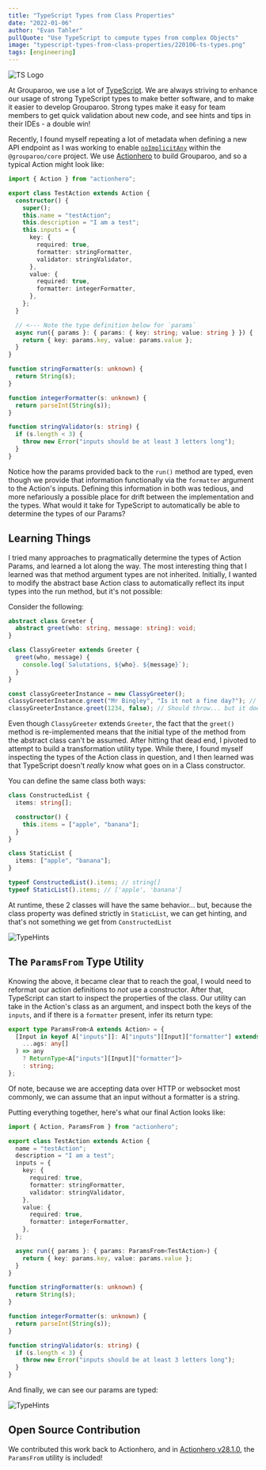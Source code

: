 ```yaml
---
title: "TypeScript Types from Class Properties"
date: "2022-01-06"
author: "Evan Tahler"
pullQuote: "Use TypeScript to compute types from complex Objects"
image: "typescript-types-from-class-properties/220106-ts-types.png"
tags: [engineering]
---
```


<Image
  alt="TS Logo"
  src="typescript-types-from-class-properties/220106-ts-types.png"
  width={1270}
  height={667}
/>

At Grouparoo, we use a lot of [TypeScript](https://www.typescriptlang.org). We are always striving to enhance our usage of strong TypeScript types to make better software, and to make it easier to develop Grouparoo. Strong types make it easy for team members to get quick validation about new code, and see hints and tips in their IDEs - a double win!

Recently, I found myself repeating a lot of metadata when defining a new API endpoint as I was working to enable [`noImplicitAny`](https://www.typescriptlang.org/tsconfig#noImplicitAny) within the `@grouparoo/core` project. We use [Actionhero](https://www.actionhero.com) to build Grouparoo, and so a typical Action might look like:

```ts
import { Action } from "actionhero";

export class TestAction extends Action {
  constructor() {
    super();
    this.name = "testAction";
    this.description = "I am a test";
    this.inputs = {
      key: {
        required: true,
        formatter: stringFormatter,
        validator: stringValidator,
      },
      value: {
        required: true,
        formatter: integerFormatter,
      },
    };
  }

  // <--- Note the type definition below for `params`
  async run({ params }: { params: { key: string; value: string } }) {
    return { key: params.key, value: params.value };
  }
}

function stringFormatter(s: unknown) {
  return String(s);
}

function integerFormatter(s: unknown) {
  return parseInt(String(s));
}

function stringValidator(s: string) {
  if (s.length < 3) {
    throw new Error("inputs should be at least 3 letters long");
  }
}
```

Notice how the params provided back to the `run()` method are typed, even though we provide that information functionally via the `formatter` argument to the Action's inputs. Defining this information in both was tedious, and more nefariously a possible place for drift between the implementation and the types. What would it take for TypeScript to automatically be able to determine the types of our Params?

## Learning Things

I tried many approaches to pragmatically determine the types of Action Params, and learned a lot along the way. The most interesting thing that I learned was that method argument types are not inherited. Initially, I wanted to modify the abstract base Action class to automatically reflect its input types into the run method, but it's not possible:

Consider the following:

```ts
abstract class Greeter {
  abstract greet(who: string, message: string): void;
}

class ClassyGreeter extends Greeter {
  greet(who, message) {
    console.log(`Salutations, ${who}. ${message}`);
  }
}

const classyGreeterInstance = new ClassyGreeter();
classyGreeterInstance.greet("Mr Bingley", "Is it not a fine day?"); // OK, inputs are strings
classyGreeterInstance.greet(1234, false); // Should throw... but it doesn't!
```

Even though `ClassyGreeter` extends `Greeter`, the fact that the `greet()` method is re-implemented means that the initial type of the method from the abstract class can't be assumed. After hitting that dead end, I pivoted to attempt to build a transformation utility type. While there, I found myself inspecting the types of the Action class in question, and I then learned was that TypeScript doesn't _really_ know what goes on in a Class constructor.

You can define the same class both ways:

```ts
class ConstructedList {
  items: string[];

  constructor() {
    this.items = ["apple", "banana"];
  }
}

class StaticList {
  items: ["apple", "banana"];
}

typeof ConstructedList().items; // string[]
typeof StaticList().items; // ['apple', 'banana']
```

At runtime, these 2 classes will have the same behavior... but, because the class property was defined strictly in `StaticList`, we can get hinting, and that's not something we get from `ConstructedList`

<Image
  alt="TypeHints"
  src="typescript-types-from-class-properties/hints.png"
  width={755}
  height={200}
/>

## The `ParamsFrom` Type Utility

Knowing the above, it became clear that to reach the goal, I would need to reformat our action definitions to _not_ use a constructor. After that, TypeScript can start to inspect the properties of the class. Our utility can take in the Action's class as an argument, and inspect both the keys of the `inputs`, and if there is a `formatter` present, infer its return type:

```ts
export type ParamsFrom<A extends Action> = {
  [Input in keyof A["inputs"]]: A["inputs"][Input]["formatter"] extends (
    ...ags: any[]
  ) => any
    ? ReturnType<A["inputs"][Input]["formatter"]>
    : string;
};
```

Of note, because we are accepting data over HTTP or websocket most commonly, we can assume that an input without a formatter is a string.

Putting everything together, here's what our final Action looks like:

```ts
import { Action, ParamsFrom } from "actionhero";

export class TestAction extends Action {
  name = "testAction";
  description = "I am a test";
  inputs = {
    key: {
      required: true,
      formatter: stringFormatter,
      validator: stringValidator,
    },
    value: {
      required: true,
      formatter: integerFormatter,
    },
  };

  async run({ params }: { params: ParamsFrom<TestAction>) {
    return { key: params.key, value: params.value };
  }
}

function stringFormatter(s: unknown) {
  return String(s);
}

function integerFormatter(s: unknown) {
  return parseInt(String(s));
}

function stringValidator(s: string) {
  if (s.length < 3) {
    throw new Error("inputs should be at least 3 letters long");
  }
}
```

And finally, we can see our params are typed:

<Image
  alt="TypeHints"
  src="typescript-types-from-class-properties/final-types.png"
  width={1423}
  height={200}
/>

## Open Source Contribution

We contributed this work back to Actionhero, and in [Actionhero v28.1.0](https://github.com/actionhero/actionhero/releases/tag/v28.1.0), the `ParamsFrom` utility is included!
